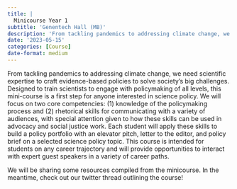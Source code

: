 ```yaml
---
title: |
  Minicourse Year 1
subtitle: 'Genentech Hall (MB)'
description: 'From tackling pandemics to addressing climate change, we need scientific expertise to craft evidence-based policies to solve society’s big challenges. '
date: '2023-05-15'
categories: [Course]
date-format: medium 
---
```


From tackling pandemics to addressing climate change, we need scientific expertise to craft evidence-based policies to solve society’s big challenges. Designed to train scientists to engage with policymaking of all levels, this mini-course is a first step for anyone interested in science policy. We will focus on two core competencies: (1) knowledge of the policymaking process and (2) rhetorical skills for communicating with a variety of audiences, with special attention given to how these skills can be used in advocacy and social justice work. Each student will apply these skills to build a policy portfolio with an elevator pitch, letter to the editor, and policy brief on a selected science policy topic. This course is intended for students on any career trajectory and will provide opportunities to interact with expert guest speakers in a variety of career paths.

We will be sharing some resources compiled from the minicourse. In the meantime, check out our twitter thread outlining the course!

